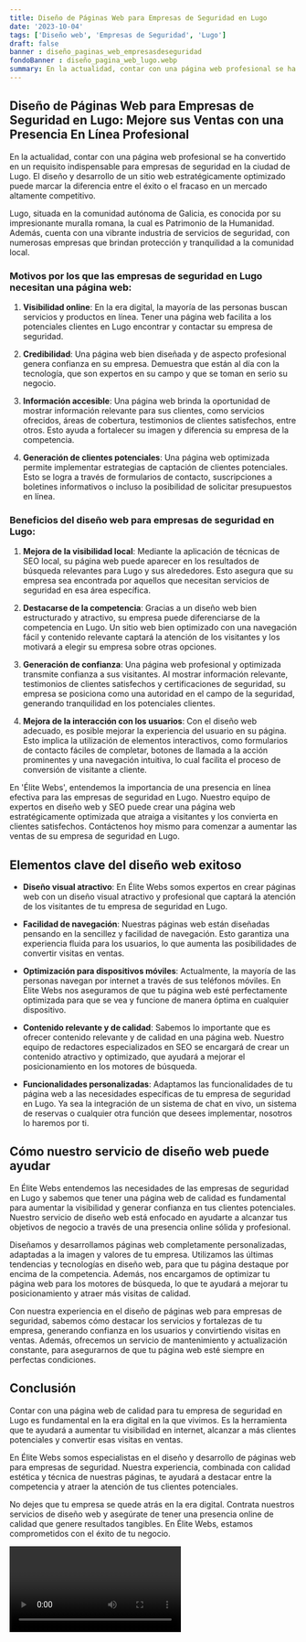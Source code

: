 ```yaml
---
title: Diseño de Páginas Web para Empresas de Seguridad en Lugo
date: '2023-10-04'
tags: ['Diseño web', 'Empresas de Seguridad', 'Lugo']
draft: false
banner : diseño_paginas_web_empresasdeseguridad
fondoBanner : diseño_pagina_web_lugo.webp
summary: En la actualidad, contar con una página web profesional se ha convertido en un requisito indispensable para empresas de seguridad en la ciudad de Lugo. El diseño y desarrollo de un sitio web estratégicamente optimizado puede marcar la diferencia entre el éxito o el fracaso en un mercado altamente competitivo.
---
```


## Diseño de Páginas Web para Empresas de Seguridad en Lugo: Mejore sus Ventas con una Presencia En Línea Profesional

En la actualidad, contar con una página web profesional se ha convertido en un requisito indispensable para empresas de seguridad en la ciudad de Lugo. El diseño y desarrollo de un sitio web estratégicamente optimizado puede marcar la diferencia entre el éxito o el fracaso en un mercado altamente competitivo.

Lugo, situada en la comunidad autónoma de Galicia, es conocida por su impresionante muralla romana, la cual es Patrimonio de la Humanidad. Además, cuenta con una vibrante industria de servicios de seguridad, con numerosas empresas que brindan protección y tranquilidad a la comunidad local.

### Motivos por los que las empresas de seguridad en Lugo necesitan una página web:

1. **Visibilidad online**: En la era digital, la mayoría de las personas buscan servicios y productos en línea. Tener una página web facilita a los potenciales clientes en Lugo encontrar y contactar su empresa de seguridad.

2. **Credibilidad**: Una página web bien diseñada y de aspecto profesional genera confianza en su empresa. Demuestra que están al día con la tecnología, que son expertos en su campo y que se toman en serio su negocio.

3. **Información accesible**: Una página web brinda la oportunidad de mostrar información relevante para sus clientes, como servicios ofrecidos, áreas de cobertura, testimonios de clientes satisfechos, entre otros. Esto ayuda a fortalecer su imagen y diferencia su empresa de la competencia.

4. **Generación de clientes potenciales**: Una página web optimizada permite implementar estrategias de captación de clientes potenciales. Esto se logra a través de formularios de contacto, suscripciones a boletines informativos o incluso la posibilidad de solicitar presupuestos en línea.

### Beneficios del diseño web para empresas de seguridad en Lugo:

1. **Mejora de la visibilidad local**: Mediante la aplicación de técnicas de SEO local, su página web puede aparecer en los resultados de búsqueda relevantes para Lugo y sus alrededores. Esto asegura que su empresa sea encontrada por aquellos que necesitan servicios de seguridad en esa área específica.

2. **Destacarse de la competencia**: Gracias a un diseño web bien estructurado y atractivo, su empresa puede diferenciarse de la competencia en Lugo. Un sitio web bien optimizado con una navegación fácil y contenido relevante captará la atención de los visitantes y los motivará a elegir su empresa sobre otras opciones.

3. **Generación de confianza**: Una página web profesional y optimizada transmite confianza a sus visitantes. Al mostrar información relevante, testimonios de clientes satisfechos y certificaciones de seguridad, su empresa se posiciona como una autoridad en el campo de la seguridad, generando tranquilidad en los potenciales clientes.

4. **Mejora de la interacción con los usuarios**: Con el diseño web adecuado, es posible mejorar la experiencia del usuario en su página. Esto implica la utilización de elementos interactivos, como formularios de contacto fáciles de completar, botones de llamada a la acción prominentes y una navegación intuitiva, lo cual facilita el proceso de conversión de visitante a cliente.

En 'Élite Webs', entendemos la importancia de una presencia en línea efectiva para las empresas de seguridad en Lugo. Nuestro equipo de expertos en diseño web y SEO puede crear una página web estratégicamente optimizada que atraiga a visitantes y los convierta en clientes satisfechos. Contáctenos hoy mismo para comenzar a aumentar las ventas de su empresa de seguridad en Lugo.

<GifSeo />

<Cta />

## Elementos clave del diseño web exitoso

- **Diseño visual atractivo**: En Élite Webs somos expertos en crear páginas web con un diseño visual atractivo y profesional que captará la atención de los visitantes de tu empresa de seguridad en Lugo.

- **Facilidad de navegación**: Nuestras páginas web están diseñadas pensando en la sencillez y facilidad de navegación. Esto garantiza una experiencia fluida para los usuarios, lo que aumenta las posibilidades de convertir visitas en ventas.

- **Optimización para dispositivos móviles**: Actualmente, la mayoría de las personas navegan por internet a través de sus teléfonos móviles. En Élite Webs nos aseguramos de que tu página web esté perfectamente optimizada para que se vea y funcione de manera óptima en cualquier dispositivo.

- **Contenido relevante y de calidad**: Sabemos lo importante que es ofrecer contenido relevante y de calidad en una página web. Nuestro equipo de redactores especializados en SEO se encargará de crear un contenido atractivo y optimizado, que ayudará a mejorar el posicionamiento en los motores de búsqueda.

- **Funcionalidades personalizadas**: Adaptamos las funcionalidades de tu página web a las necesidades específicas de tu empresa de seguridad en Lugo. Ya sea la integración de un sistema de chat en vivo, un sistema de reservas o cualquier otra función que desees implementar, nosotros lo haremos por ti.

## Cómo nuestro servicio de diseño web puede ayudar

En Élite Webs entendemos las necesidades de las empresas de seguridad en Lugo y sabemos que tener una página web de calidad es fundamental para aumentar la visibilidad y generar confianza en tus clientes potenciales. Nuestro servicio de diseño web está enfocado en ayudarte a alcanzar tus objetivos de negocio a través de una presencia online sólida y profesional.

Diseñamos y desarrollamos páginas web completamente personalizadas, adaptadas a la imagen y valores de tu empresa. Utilizamos las últimas tendencias y tecnologías en diseño web, para que tu página destaque por encima de la competencia. Además, nos encargamos de optimizar tu página web para los motores de búsqueda, lo que te ayudará a mejorar tu posicionamiento y atraer más visitas de calidad.

Con nuestra experiencia en el diseño de páginas web para empresas de seguridad, sabemos cómo destacar los servicios y fortalezas de tu empresa, generando confianza en los usuarios y convirtiendo visitas en ventas. Además, ofrecemos un servicio de mantenimiento y actualización constante, para asegurarnos de que tu página web esté siempre en perfectas condiciones.

## Conclusión

Contar con una página web de calidad para tu empresa de seguridad en Lugo es fundamental en la era digital en la que vivimos. Es la herramienta que te ayudará a aumentar tu visibilidad en internet, alcanzar a más clientes potenciales y convertir esas visitas en ventas.

En Élite Webs somos especialistas en el diseño y desarrollo de páginas web para empresas de seguridad. Nuestra experiencia, combinada con calidad estética y técnica de nuestras páginas, te ayudará a destacar entre la competencia y atraer la atención de tus clientes potenciales.

No dejes que tu empresa se quede atrás en la era digital. Contrata nuestros servicios de diseño web y asegúrate de tener una presencia online de calidad que genere resultados tangibles. En Élite Webs, estamos comprometidos con el éxito de tu negocio.

<Video />

<CtaBot job='Empresas de Seguridad' city='Lugo'/>

<Gmaps query='Lugo+españa+maps' />
